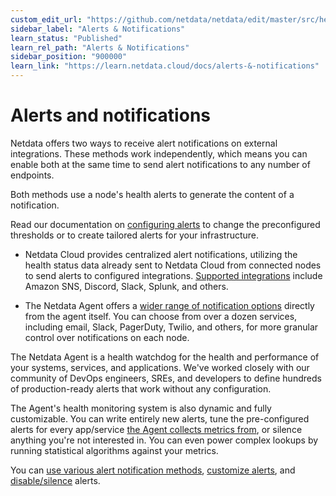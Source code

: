 ```yaml
---
custom_edit_url: "https://github.com/netdata/netdata/edit/master/src/health/README.md"
sidebar_label: "Alerts & Notifications"
learn_status: "Published"
learn_rel_path: "Alerts & Notifications"
sidebar_position: "900000"
learn_link: "https://learn.netdata.cloud/docs/alerts-&-notifications"
---
```


# Alerts and notifications

Netdata offers two ways to receive alert notifications on external integrations. These methods work independently, which means you can enable both at the same time to send alert notifications to any number of endpoints.

Both methods use a node's health alerts to generate the content of a notification. 

Read our documentation on [configuring alerts](/docs/alerts-&-notifications/alert-configuration-reference) to change the preconfigured thresholds or to create tailored alerts for your infrastructure.

- Netdata Cloud provides centralized alert notifications, utilizing the health status data already sent to Netdata Cloud from connected nodes to send alerts to configured integrations. [Supported integrations](https://learn.netdata.cloud/docs/alerts-&-notifications/notifications/centralized-cloud-notifications) include Amazon SNS, Discord, Slack, Splunk, and others.

- The Netdata Agent offers a [wider range of notification options](https://learn.netdata.cloud/docs/alerts-&-notifications/notifications/agent-dispatched-notifications) directly from the agent itself. You can choose from over a dozen services, including email, Slack, PagerDuty, Twilio, and others, for more granular control over notifications on each node.

The Netdata Agent is a health watchdog for the health and performance of your systems, services, and applications. We've worked closely with our community of DevOps engineers, SREs, and developers to define hundreds of production-ready alerts that work without any configuration.

The Agent's health monitoring system is also dynamic and fully customizable. You can write entirely new alerts, tune the pre-configured alerts for every app/service [the Agent collects metrics from](/docs/collecting-metrics/monitor-anything), or silence anything you're not interested in. You can even power complex lookups by running statistical algorithms against your metrics.

You can [use various alert notification methods](/docs/alerts-&-notifications/notifications), [customize alerts](/docs/alerts-&-notifications/alert-configuration-reference), and [disable/silence](/docs/alerts-&-notifications/alert-configuration-reference#disable-or-silence-alerts) alerts.
